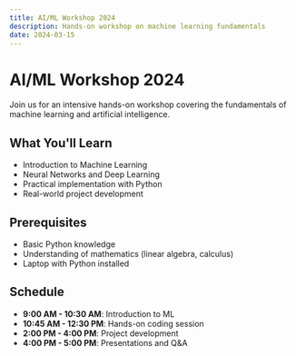 ```yaml
---
title: AI/ML Workshop 2024
description: Hands-on workshop on machine learning fundamentals
date: 2024-03-15
---
```


# AI/ML Workshop 2024

Join us for an intensive hands-on workshop covering the fundamentals of machine learning and artificial intelligence.

## What You'll Learn

- Introduction to Machine Learning
- Neural Networks and Deep Learning
- Practical implementation with Python
- Real-world project development

## Prerequisites

- Basic Python knowledge
- Understanding of mathematics (linear algebra, calculus)
- Laptop with Python installed

## Schedule

- **9:00 AM - 10:30 AM**: Introduction to ML
- **10:45 AM - 12:30 PM**: Hands-on coding session
- **2:00 PM - 4:00 PM**: Project development
- **4:00 PM - 5:00 PM**: Presentations and Q&A
